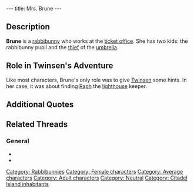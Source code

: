 ---
title: Mrs. Brune
---

{{Character|
Name=Mrs Brune|
Image=Brune.JPG|
Race=[[Rabbibunny]]|
Gender=Female|
Size=Medium|
Age=Adult}}

{{Quote|
Quote=This rain, will it ever end! Between my kids who were supposed to go on a field trip and my oldest son who keeps forgetting his umbrella...I hope that they're not outside in this weather.|
Character=Brune}}

== Description ==
'''Brune''' is a [[rabbibunny]] who works at the [[Ticket office (Citadel Island)|ticket office]]. She has two kids: the rabbibunny pupil and the [[Umbrella thief|thief]] of the [[umbrella]].

== Role in Twinsen's Adventure ==
Like most characters, Brune's only role was to give [[Twinsen]] some hints. In her case, it was about finding [[Raph]] the [[lighthouse]] keeper.

== Additional Quotes ==
{{Quote|
Quote=Personally, I don't know where he is, but go look at the pharmacy. His sister might be able to help you.|
Character=Brune}}
{{Quote|
Quote=The weather is improving. Now the kids can go on their class outing.|
Character=Brune}}

== Related Threads ==
=== General ===
* {{thread|id=7972|title=Families}}
* {{thread|id=3121|title=Another quotes from LBA...}}

[[Category: Rabbibunnies]]
[[Category: Female characters]]
[[Category: Average characters]]
[[Category: Adult characters]]
[[Category: Neutral]]
[[Category: Citadel Island inhabitants]]